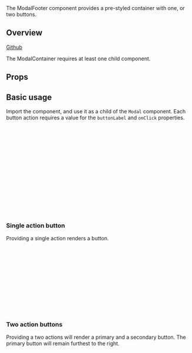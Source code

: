 
<Meta of={ModalFooterStories} />

<Title>ModalFooter</Title>

<Subtitle>
  The ModalFooter component provides a pre-styled container with one, or two
  buttons.
</Subtitle>

<Canvas of={ModalFooterStories.Demo} />

## Overview

[Github](https://github.com/recondesigns/brutalism-ui/tree/main/src/components/Modal/ModalFooter.tsx)

The ModalContainer requires at least one child component.

## Props

<ArgTypes />

## Basic usage

Import the component, and use it as a child of the `Modal` component. Each button action
requires a value for the `buttonLabel` and `onClick` properties.

```jsx
import { Modal } from "ubiq-ui"

return (
  <Modal>
    <Modal.Footer actions={{
      primaryAction: {
        buttonLabel: 'Button',
        onClick: onClickFunc
      },
      secondaryAction: {
        buttonLabel: 'Button',
        onClick: onClickFunc
      }
    }}>
  </Modal>
)
```

### Single action button

Providing a single action renders a button.

```jsx
import { Modal } from "ubiq-ui"

return (
  <Modal>
    <Modal.Footer actions={{
      primaryAction: {
        buttonLabel: 'Button',
        onClick: onClickFunc
      }
    }}>
  </Modal>
)
```

<Canvas of={ModalFooterStories.SingleAction} />

### Two action buttons

Providing a two actions will render a primary and a secondary button. The primary button
will remain furthest to the right.

```jsx
import { Modal } from "ubiq-ui"

return (
  <Modal>
    <Modal.Footer actions={{
      primaryAction: {
        buttonLabel: 'Button',
        onClick: onClickFunc
      },
      secondaryAction: {
        buttonLabel: 'Button',
        onClick: onClickFunc
      }
    }}>
  </Modal>
)
```

<Canvas of={ModalFooterStories.TwoActions} />
